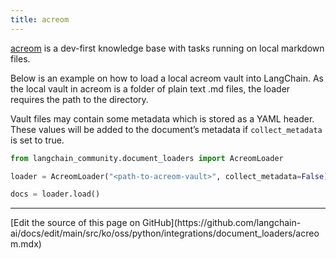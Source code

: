 ```yaml
---
title: acreom
---
```


[acreom](https://acreom.com) is a dev-first knowledge base with tasks running on local markdown files.

Below is an example on how to load a local acreom vault into LangChain. As the local vault in acreom is a folder of plain text .md files, the loader requires the path to the directory.

Vault files may contain some metadata which is stored as a YAML header. These values will be added to the document’s metadata if `collect_metadata` is set to true.

```python
from langchain_community.document_loaders import AcreomLoader
```

```python
loader = AcreomLoader("<path-to-acreom-vault>", collect_metadata=False)
```

```python
docs = loader.load()
```

---

<Callout icon="pen-to-square" iconType="regular">
  [Edit the source of this page on GitHub](https://github.com/langchain-ai/docs/edit/main/src/ko/oss/python/integrations/document_loaders/acreom.mdx)
</Callout>
